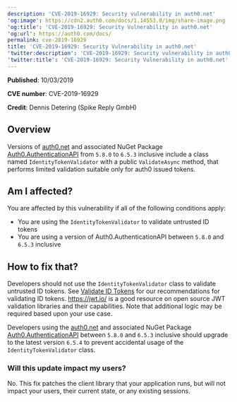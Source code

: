 ```yaml
---
description: 'CVE-2019-16929: Security vulnerability in auth0.net'
'og:image': https://cdn2.auth0.com/docs/1.14553.0/img/share-image.png
'og:title': 'CVE-2019-16929: Security Vulnerability in auth0.net'
'og:url': https://auth0.com/docs/
permalink: cve-2019-16929
title: 'CVE-2019-16929: Security Vulnerability in auth0.net'
'twitter:description': 'CVE-2019-16929: Security vulnerability in auth0.net'
'twitter:title': 'CVE-2019-16929: Security Vulnerability in auth0.net'
---
```

**Published**: 10/03/2019

**CVE number**: CVE-2019-16929

**Credit**: Dennis Detering (Spike Reply GmbH)

## Overview

Versions of [auth0.net](https://github.com/auth0/auth0.net) and associated NuGet Package [Auth0.AuthenticationAPI](https://www.nuget.org/packages/Auth0.AuthenticationApi/) from `5.8.0` to `6.5.3` inclusive include a class named `IdentityTokenValidator` with a public `ValidateAsync` method, that performs limited validation suitable only for auth0 issued tokens.

## Am I affected?

You are affected by this vulnerability if all of the following conditions apply:

* You are using the `IdentityTokenValidator` to validate untrusted <Tooltip tip="ID Token: Credential meant for the client itself, rather than for accessing a resource." cta="View Glossary" href="/glossary?term=ID+tokens">ID tokens</Tooltip>
* You are using a version of Auth0.AuthenticationAPI between `5.8.0` and `6.5.3` inclusive

## How to fix that?

Developers should not use the `IdentityTokenValidator` class to validate untrusted ID tokens. See [Validate ID Tokens](/secure/tokens/id-tokens/validate-id-tokens) for our recommendations for validating ID tokens. https://jwt.io/ is a good resource on open source <Tooltip tip="JSON Web Token (JWT): Standard ID Token format (and often Access Token format) used to represent claims securely between two parties." cta="View Glossary" href="/glossary?term=JWT">JWT</Tooltip> validation libraries and their capabilities. Note that additional logic may be required based upon your use case.

Developers using the [auth0.net](https://github.com/auth0/auth0.net) and associated NuGet Package [Auth0.AuthenticationAPI](https://www.nuget.org/packages/Auth0.AuthenticationApi/) between `5.8.0` and `6.5.3` inclusive should upgrade to the latest version `6.5.4` to prevent accidental usage of the `IdentityTokenValidator` class.

### Will this update impact my users?

No. This fix patches the client library that your application runs, but will not impact your users, their current state, or any existing sessions.